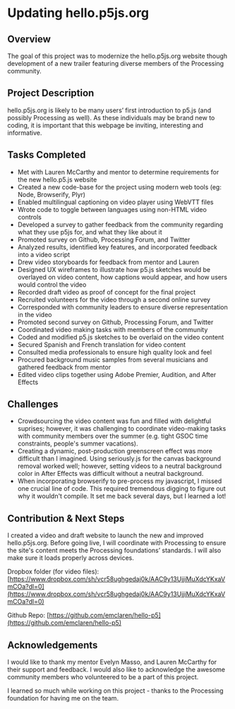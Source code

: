 # Updating hello.p5js.org

## Overview

The goal of this project was to modernize the hello.p5js.org website though development of a new trailer featuring diverse members of the Processing community.

## Project Description

hello.p5js.org is likely to be many users’ first introduction to p5.js (and possibly Processing as well). As these individuals may be brand new to coding, it is important that this webpage be inviting, interesting and informative.

## Tasks Completed

* Met with Lauren McCarthy and mentor to determine requirements for the new hello.p5.js website
* Created a new code-base for the project using modern web tools (eg: Node, Browserify, Plyr)
* Enabled multilingual captioning on video player using WebVTT files
* Wrote code to toggle between languages using non-HTML video controls
* Developed a survey to gather feedback from the community regarding what they use p5js for, and what they like about it
* Promoted survey on Github, Processing Forum, and Twitter
* Analyzed results, identified key features, and incorporated feedback into a video script
* Drew video storyboards for feedback from mentor and Lauren
* Designed UX wireframes to illustrate how  p5.js sketches would be overlayed on video content, how captions would appear, and how users would control the video
* Recorded draft video as proof of concept for the final project
* Recruited volunteers for the video through a second online survey
* Corresponded with community leaders to ensure diverse representation in the video
* Promoted second survey on Github, Processing Forum, and Twitter
* Coordinated video making tasks with members of the community
* Coded and modified p5.js sketches to be overlaid on the video content
* Secured Spanish and French translation for video content
* Consulted media professionals to ensure high quality look and feel
* Procured background music samples from several musicians and gathered feedback from mentor
* Edited video clips together using Adobe Premier, Audition, and After Effects

## Challenges

* Crowdsourcing the video content was fun and filled with delightful suprises; however, it was challenging to coordinate video-making tasks with community members over the summer (e.g. tight GSOC time constraints, people's summer vacations).
* Creating a dynamic, post-production greenscreen effect was more difficult than I imagined. Using seriously.js for the canvas background removal worked well; however, setting videos to a neutral background color in After Effects was difficult without a neutral background.
* When incorporating browserify to pre-process my javascript, I missed one crucial line of code. This required tremendous digging to figure out why it wouldn't compile. It set me back several days, but I learned  a lot!

## Contribution & Next Steps

I created a video and draft website to launch the new and improved hello.p5js.org. Before going live, I will coordinate with Processing to ensure the site's content meets the Processing foundations’ standards. I will also make sure it loads properly across devices.

Dropbox folder (for video files): [https://www.dropbox.com/sh/vcr58ughgedaj0k/AAC9y13UjjiMuXdcYKxaVmCOa?dl=0](https://www.dropbox.com/sh/vcr58ughgedaj0k/AAC9y13UjjiMuXdcYKxaVmCOa?dl=0)

Github Repo:
[https://github.com/emclaren/hello-p5](https://github.com/emclaren/hello-p5)

## Acknowledgements

I would like to thank my mentor Evelyn Masso, and Lauren McCarthy for their support and feedback. I would also like to acknowledge the awesome community members who volunteered to be a part of this project.

I learned so much while working on this project - thanks to the Processing foundation for having me on the team.
